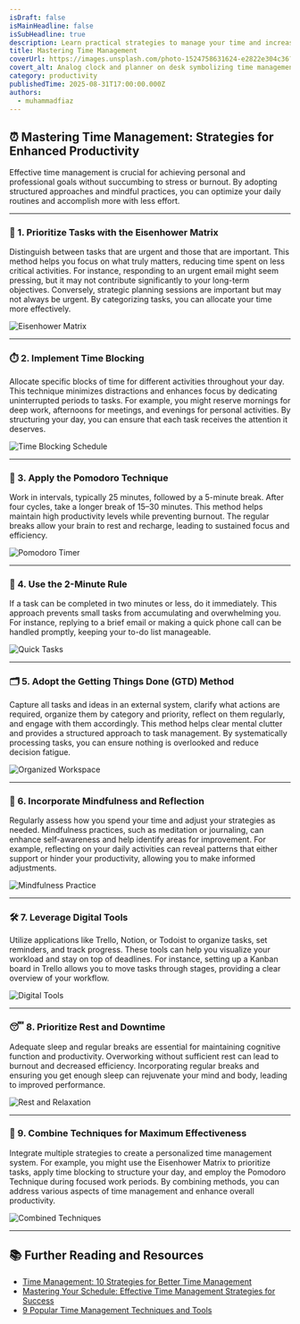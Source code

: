 ```yaml
---
isDraft: false
isMainHeadline: false
isSubHeadline: true
description: Learn practical strategies to manage your time and increase productivity.
title: Mastering Time Management
coverUrl: https://images.unsplash.com/photo-1524758631624-e2822e304c36?q=80&w=1600&auto=format&fit=crop
covert_alt: Analog clock and planner on desk symbolizing time management
category: productivity
publishedTime: 2025-08-31T17:00:00.000Z
authors:
  - muhammadfiaz
---
```


## ⏰ Mastering Time Management: Strategies for Enhanced Productivity

Effective time management is crucial for achieving personal and professional goals without succumbing to stress or burnout. By adopting structured approaches and mindful practices, you can optimize your daily routines and accomplish more with less effort.

---

### 🧠 1. Prioritize Tasks with the Eisenhower Matrix

Distinguish between tasks that are urgent and those that are important. This method helps you focus on what truly matters, reducing time spent on less critical activities. For instance, responding to an urgent email might seem pressing, but it may not contribute significantly to your long-term objectives. Conversely, strategic planning sessions are important but may not always be urgent. By categorizing tasks, you can allocate your time more effectively.

![Eisenhower Matrix](https://images.unsplash.com/photo-1556740749-887f6717d7e4)

---

### ⏱️ 2. Implement Time Blocking

Allocate specific blocks of time for different activities throughout your day. This technique minimizes distractions and enhances focus by dedicating uninterrupted periods to tasks. For example, you might reserve mornings for deep work, afternoons for meetings, and evenings for personal activities. By structuring your day, you can ensure that each task receives the attention it deserves.

![Time Blocking Schedule](https://images.unsplash.com/photo-1517245386807-bb43f82c33c4)

---

### 🍅 3. Apply the Pomodoro Technique

Work in intervals, typically 25 minutes, followed by a 5-minute break. After four cycles, take a longer break of 15–30 minutes. This method helps maintain high productivity levels while preventing burnout. The regular breaks allow your brain to rest and recharge, leading to sustained focus and efficiency.

![Pomodoro Timer](https://images.unsplash.com/photo-1504384308090-c894fdcc538d?q=80&w=1200&auto=format&fit=crop)

---

### 🧰 4. Use the 2-Minute Rule

If a task can be completed in two minutes or less, do it immediately. This approach prevents small tasks from accumulating and overwhelming you. For instance, replying to a brief email or making a quick phone call can be handled promptly, keeping your to-do list manageable.

![Quick Tasks](https://images.unsplash.com/photo-1521737604893-d14cc237f11d?q=80&w=1200&auto=format&fit=crop)

---

### 🗂️ 5. Adopt the Getting Things Done (GTD) Method

Capture all tasks and ideas in an external system, clarify what actions are required, organize them by category and priority, reflect on them regularly, and engage with them accordingly. This method helps clear mental clutter and provides a structured approach to task management. By systematically processing tasks, you can ensure nothing is overlooked and reduce decision fatigue.

![Organized Workspace](https://images.unsplash.com/photo-1522202176988-66273c2fd55f)

---

### 🧘 6. Incorporate Mindfulness and Reflection

Regularly assess how you spend your time and adjust your strategies as needed. Mindfulness practices, such as meditation or journaling, can enhance self-awareness and help identify areas for improvement. For example, reflecting on your daily activities can reveal patterns that either support or hinder your productivity, allowing you to make informed adjustments.

![Mindfulness Practice](https://images.unsplash.com/photo-1496307042754-b4aa456c4a2d?q=80&w=1200&auto=format&fit=crop)

---

### 🛠️ 7. Leverage Digital Tools

Utilize applications like Trello, Notion, or Todoist to organize tasks, set reminders, and track progress. These tools can help you visualize your workload and stay on top of deadlines. For instance, setting up a Kanban board in Trello allows you to move tasks through stages, providing a clear overview of your workflow.

![Digital Tools](https://images.unsplash.com/photo-1518770660439-4636190af475?q=80&w=1200&auto=format&fit=crop)

---

### 😴 8. Prioritize Rest and Downtime

Adequate sleep and regular breaks are essential for maintaining cognitive function and productivity. Overworking without sufficient rest can lead to burnout and decreased efficiency. Incorporating regular breaks and ensuring you get enough sleep can rejuvenate your mind and body, leading to improved performance.

![Rest and Relaxation](https://images.unsplash.com/photo-1522202176988-66273c2fd55f?q=80&w=1200&auto=format&fit=crop)

---

### 🧩 9. Combine Techniques for Maximum Effectiveness

Integrate multiple strategies to create a personalized time management system. For example, you might use the Eisenhower Matrix to prioritize tasks, apply time blocking to structure your day, and employ the Pomodoro Technique during focused work periods. By combining methods, you can address various aspects of time management and enhance overall productivity.

![Combined Techniques](https://images.unsplash.com/photo-1496307042754-b4aa456c4a2d?q=80&w=1200&auto=format&fit=crop)

---

## 📚 Further Reading and Resources

* [Time Management: 10 Strategies for Better Time Management](https://fieldreport.caes.uga.edu/publications/C1042/time-management-10-strategies-for-better-time-management/)
* [Mastering Your Schedule: Effective Time Management Strategies for Success](https://lpsonline.sas.upenn.edu/features/mastering-your-schedule-effective-time-management-strategies-success)
* [9 Popular Time Management Techniques and Tools](https://www.usa.edu/blog/time-management-techniques/)
